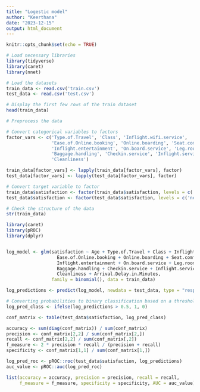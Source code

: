 ```yaml
---
title: "Logestic model"
author: "Keerthana"
date: "2023-12-15"
output: html_document
---
```


```r
knitr::opts_chunk$set(echo = TRUE)
```

```r
# Load necessary libraries
library(tidyverse)
library(caret)
library(nnet)

# Load the datasets
train_data <- read.csv('train.csv')
test_data <- read.csv('test.csv')

# Display the first few rows of the train dataset
head(train_data)
```



```r

# Preprocess the data

# Convert categorical variables to factors
factor_vars <- c('Type.of.Travel', 'Class', 'Inflight.wifi.service', 
                 'Ease.of.Online.booking', 'Online.boarding', 'Seat.comfort',
                 'Inflight.entertainment', 'On.board.service', 'Leg.room.service',
                 'Baggage.handling', 'Checkin.service', 'Inflight.service',
                 'Cleanliness')

train_data[factor_vars] <- lapply(train_data[factor_vars], factor)
test_data[factor_vars] <- lapply(test_data[factor_vars], factor)

# Convert target variable to factor
train_data$satisfaction <- factor(train_data$satisfaction, levels = c('neutral or dissatisfied', 'satisfied'))
test_data$satisfaction <- factor(test_data$satisfaction, levels = c('neutral or dissatisfied', 'satisfied'))

# Check the structure of the data
str(train_data)

```



```r
library(caret)
library(pROC)
library(dplyr)


log_model <- glm(satisfaction ~ Age + Type.of.Travel + Class + Inflight.wifi.service + 
                   Ease.of.Online.booking + Online.boarding + Seat.comfort +
                   Inflight.entertainment + On.board.service + Leg.room.service +
                   Baggage.handling + Checkin.service + Inflight.service +
                   Cleanliness + Arrival.Delay.in.Minutes, 
                 family = binomial(), data = train_data)

log_predictions <- predict(log_model, newdata = test_data, type = "response")

# Converting probabilities to binary classification based on a threshold (e.g., 0.5)
log_pred_class <- ifelse(log_predictions > 0.5, 1, 0)

conf_matrix <- table(test_data$satisfaction, log_pred_class)

accuracy <- sum(diag(conf_matrix)) / sum(conf_matrix)
precision <- conf_matrix[2,2] / sum(conf_matrix[2,])
recall <- conf_matrix[2,2] / sum(conf_matrix[,2])
f_measure <- 2 * precision * recall / (precision + recall)
specificity <- conf_matrix[1,1] / sum(conf_matrix[1,])

log_pred_roc <- pROC::roc(test_data$satisfaction, log_predictions)
auc_value <- pROC::auc(log_pred_roc)

list(accuracy = accuracy, precision = precision, recall = recall, 
     f_measure = f_measure, specificity = specificity, AUC = auc_value)
```

